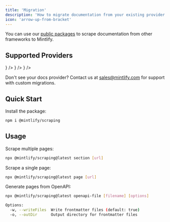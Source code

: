 ```yaml
---
title: 'Migration'
description: 'How to migrate documentation from your existing provider'
icon: 'arrow-up-from-bracket'
---
```


You can use our [public packages](https://www.npmjs.com/package/@mintlify/scraping) to scrape documentation from other frameworks to Mintlify.

## Supported Providers

<CardGroup cols={2}>
  <Card title="Docusaurus" icon={<svg className="h-6 w-6" viewBox="0 -19 256 256" xmlns="http://www.w3.org/2000/svg"><path d="M144.384656,53.006441L236.308349,47.2615385V34.1333333C236.308349,19.6319179,224.552041,7.87692308,210.051938,7.87692308H91.8980923L88.616041,2.19241026C87.1561846,-0.334769231,83.5104821,-0.334769231,82.0519385,2.19241026" fill="#3ECC5F"/></svg>} />
  <Card title="GitBook" icon={<svg className="h-6 w-6" viewBox="0 0 65 65" fill="none" xmlns="http://www.w3.org/2000/svg"><path d="M27.3964 34.2196C30.5255 36.0256 32.09 36.9286 33.8083 36.9301C35.5265 36.9316 37.0926 36.0314 40.2249 34.2308L60.1914 22.7535C61.0927 22.2354 61.6484 21.275 61.6484 20.2353" fill="#4088ff"/></svg>} />
  <Card title="ReadMe" icon={<svg fill="#177fc4" className="h-6 w-6" viewBox="0 0 32 32" xmlns="http://www.w3.org/2000/svg"><path d="M29.35 4.361h-7.767c-2.672 0-4.994 1.85-5.578 4.461-0.589-2.611-2.906-4.461-5.578-4.461h-7.761c-1.472 0-2.667 1.194-2.667 2.667v13.656"/></svg>} />
</CardGroup>

Don't see your docs provider? Contact us at sales@mintlify.com for support with custom migrations.

## Quick Start

Install the package:

```bash
npm i @mintlify/scraping
```

## Usage

Scrape multiple pages:
```bash
npx @mintlify/scraping@latest section [url]
```

Scrape a single page:
```bash
npx @mintlify/scraping@latest page [url]
```

Generate pages from OpenAPI:
```bash
npx @mintlify/scraping@latest openapi-file [filename] [options]

Options:
  -w, --writeFiles  Write frontmatter files (default: true)
  -o, --outDir      Output directory for frontmatter files
```
